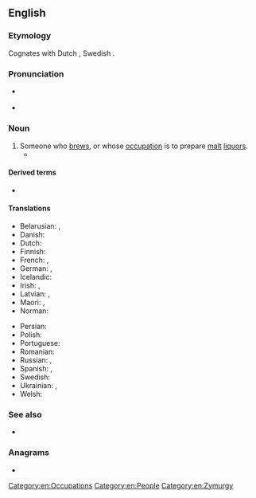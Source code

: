 {{also|Brewer}}
==English==
{{wikipedia|Brewing}}

===Etymology===
Cognates with Dutch {{m|nl|brouwer}}, Swedish {{m|sv|bryggare}}.

===Pronunciation===
* {{a|UK}} {{IPA|/ˈbɹuː.ə(ɹ)/|lang=en}}
* {{rhymes|uːə(ɹ)|lang=en}}

===Noun===
{{en-noun}}

# Someone who [[brew]]s, or whose [[occupation]] is to prepare [[malt]] [[liquor]]s.
#* {{quote-book|year=2006|author=[[w:Edwin Black|Edwin Black]]
|title=Internal Combustion
|chapter=2|url=http://openlibrary.org/works/OL4103950W
|passage=But through the oligopoly, charcoal fuel proliferated throughout London's trades and industries.&nbsp; By the 1200s, '''brewers''' and bakers, tilemakers, glassblowers, pottery producers, and a range of other craftsmen all became hour-to-hour consumers of charcoal.}}

====Derived terms====
* {{l|en|brewer's droop}}

====Translations====
{{trans-top|someone who brews}}
* Belarusian: {{t|be|півава́р|m}}, {{t|be|півава́рка|f}}
* Danish: {{t+|da|brygger|c}}
* Dutch: {{t+|nl|brouwer}}
* Finnish: {{t+|fi|oluenpanija}}
* French: {{t+|fr|brasseur|m}}, {{t+|fr|brasseuse|f}}
* German: {{t+|de|Brauer|m}}, {{t+|de|Brauerin|f}}
* Icelandic: {{t|is|bruggari|m}}
* Irish: {{t|ga|bríbhéir|m}}, {{t|ga|grúdaire|m}}
* Latvian: {{t|lv|aldaris|m}}, {{t|lv|aldare|f}}
* Maori: {{t|mi|kaikōpiro}}, {{t|mi|kaikōpiro waipiro}}
* Norman: {{t|nrf|bracheux|m}} {{qualifier|Jersey}}
{{trans-mid}}
* Persian: {{t|fa|بوزاگر|tr=buzâgar|sc=fa-Arab}}
* Polish: {{t+|pl|piwowar|m}}
* Portuguese: {{t|pt|cervejeiro|m}}
* Romanian: {{t+|ro|berar|m}}
* Russian: {{t+|ru|пивова́р|m}}, {{t+|ru|пивова́рка|f}}
* Spanish: {{t+|es|cervecero}}, {{t|es|brebajero}}
* Swedish: {{t|sv|bryggare|c}}
* Ukrainian: {{t+|uk|пивова́р|m}}, {{t|uk|пивова́рка|f}}
* Welsh: {{t|cy|bragwr|m}}
{{trans-bottom}}

===See also===
* {{l|en|homebrewed}}

===Anagrams===
* {{anagrams|en|rebrew}}

[[Category:en:Occupations]]
[[Category:en:People]]
[[Category:en:Zymurgy]]